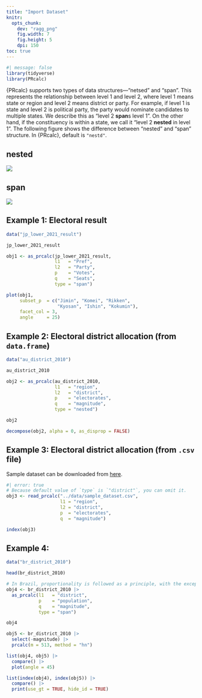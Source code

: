```yaml
---
title: "Import Dataset"
knitr: 
  opts_chunk: 
    dev: "ragg_png"
    fig.width: 7
    fig.height: 5
    dpi: 150
toc: true
---
```


```r
#| message: false
library(tidyverse)
library(PRcalc)
```

{PRcalc} supports two types of data structures---"netsed" and "span". This represents the relationship between level 1 and level 2, where level 1 means state or region and level 2 means district or party. For example, if level 1 is state and level 2 is political party, the party would nominate candidates to multiple states. We describe this as "level 2 **span**s level 1". On the other hand, if the constituency is within a state, we call it "level 2 **nested** in level 1". The following figure shows the difference between "nested" and "span" structure. In {PRcalc}, default is `"nestd"`.

:::{.panel-tabset}
## nested

![](figs/import_nested.png)

## span

![](figs/import_span.png)
:::

## Example 1: Electoral result

```r
data("jp_lower_2021_result")

jp_lower_2021_result

obj1 <- as_prcalc(jp_lower_2021_result,
                  l1   = "Pref",
                  l2   = "Party",
                  p    = "Votes",
                  q    = "Seats",
                  type = "span")

plot(obj1, 
     subset_p  = c("Jimin", "Komei", "Rikken", 
                   "Kyosan", "Ishin", "Kokumin"),
     facet_col = 3,
     angle     = 25)
```

## Example 2: Electoral district allocation (from `data.frame`)

```r
data("au_district_2010")

au_district_2010

obj2 <- as_prcalc(au_district_2010,
                  l1   = "region",
                  l2   = "district",
                  p    = "electorates",
                  q    = "magnitude",
                  type = "nested")

obj2

decompose(obj2, alpha = 0, as_disprop = FALSE)
```

## Example 3: Electoral district allocation (from `.csv` file)

Sample dataset can be downloaded from [here](../data/sample_dataset.csv).

```r
#| error: true
# Because default value of `type` is `"district"`, you can omit it.
obj3 <- read_prcalc("../data/sample_dataset.csv",
                    l1 = "region",
                    l2 = "district",
                    p  = "electorates",
                    q  = "magnitude")

index(obj3)
```

## Example 4: 

```r
data("br_district_2010")

head(br_district_2010)

# In Brazil, proportionality is followed as a principle, with the exception that there should be a minimum of eight (8) members and a maximum of seventy (70) members per state. (source: Wikipedia) 
obj4 <- br_district_2010 |> 
  as_prcalc(l1   = "district",
            p    = "population",
            q    = "magnitude",
            type = "span")

obj4

obj5 <- br_district_2010 |> 
  select(-magnitude) |> 
  prcalc(m = 513, method = "hn")

list(obj4, obj5) |> 
  compare() |> 
  plot(angle = 45)

list(index(obj4), index(obj5)) |> 
  compare() |> 
  print(use_gt = TRUE, hide_id = TRUE)
```
